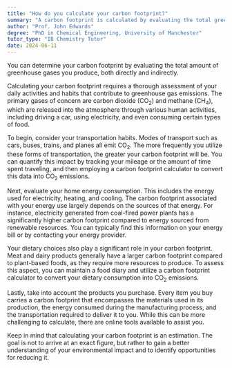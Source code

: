 ```yaml
---
title: "How do you calculate your carbon footprint?"
summary: "A carbon footprint is calculated by evaluating the total greenhouse gases produced both directly and indirectly by an individual or organization."
author: "Prof. John Edwards"
degree: "PhD in Chemical Engineering, University of Manchester"
tutor_type: "IB Chemistry Tutor"
date: 2024-06-11
---
```


You can determine your carbon footprint by evaluating the total amount of greenhouse gases you produce, both directly and indirectly.

Calculating your carbon footprint requires a thorough assessment of your daily activities and habits that contribute to greenhouse gas emissions. The primary gases of concern are carbon dioxide ($\text{CO}_2$) and methane ($\text{CH}_4$), which are released into the atmosphere through various human activities, including driving a car, using electricity, and even consuming certain types of food.

To begin, consider your transportation habits. Modes of transport such as cars, buses, trains, and planes all emit $\text{CO}_2$. The more frequently you utilize these forms of transportation, the greater your carbon footprint will be. You can quantify this impact by tracking your mileage or the amount of time spent traveling, and then employing a carbon footprint calculator to convert this data into $\text{CO}_2$ emissions.

Next, evaluate your home energy consumption. This includes the energy used for electricity, heating, and cooling. The carbon footprint associated with your energy use largely depends on the sources of that energy. For instance, electricity generated from coal-fired power plants has a significantly higher carbon footprint compared to energy sourced from renewable resources. You can typically find this information on your energy bill or by contacting your energy provider.

Your dietary choices also play a significant role in your carbon footprint. Meat and dairy products generally have a larger carbon footprint compared to plant-based foods, as they require more resources to produce. To assess this aspect, you can maintain a food diary and utilize a carbon footprint calculator to convert your dietary consumption into $\text{CO}_2$ emissions.

Lastly, take into account the products you purchase. Every item you buy carries a carbon footprint that encompasses the materials used in its production, the energy consumed during the manufacturing process, and the transportation required to deliver it to you. While this can be more challenging to calculate, there are online tools available to assist you.

Keep in mind that calculating your carbon footprint is an estimation. The goal is not to arrive at an exact figure, but rather to gain a better understanding of your environmental impact and to identify opportunities for reducing it.
    